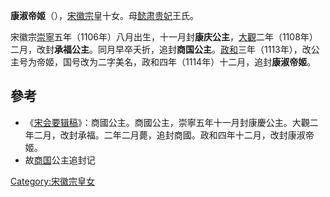 {{東亞女性歷史人物
| 名稱=康淑帝姬
| 身份=[[宋朝|宋朝]]公主
| 畫像=
| 說明=
| 姓=赵
| 名=
| 封爵=[[公主|公主]]，帝姬
| 同胞兄弟=莘王[[趙植|趙植]]、陳國公[[趙機|趙機]]
| 封號=康庆公主、承福公主，商国公主、康淑帝姬
| 出生年=1106
| 逝世年=1108
| 諡號=康淑
| 墳墓=
| 父親=[[宋徽宗|宋徽宗]]
| 同胞姊妹=[[惠淑帝姬|惠淑帝姬]]、[[柔福帝姬|柔福帝姬]]、[[贤福帝姬|贤福帝姬]]
| 母親=[[懿肃贵妃|懿肃贵妃]]王氏
|}}
'''康淑帝姬'''（{{bd|1106年||1108年||catIdx=Z}}），[[宋徽宗|宋徽宗]]皇十女。母[[懿肃贵妃|懿肃贵妃]]王氏。

宋徽宗[[崇寧|崇寧]]五年（1106年）八月出生，十一月封'''康庆公主'''，[[大觀|大觀]]二年（1108年）二月，改封'''承福公主'''。同月早卒夭折，追封'''商国公主'''。[[政和|政和]]三年（1113年），改公主号为帝姬，国号改为二字美名，政和四年（1114年）十二月，追封'''康淑帝姬'''。
 
==參考==
*《[[宋会要辑稿|宋会要辑稿]]》：商國公主。商國公主，崇寧五年十一月封康慶公主。大觀二年二月，改封承福。二年二月薨，追封商國。政和四年十二月，改封康淑帝姬。 
*故[[商国|商国]]公主追封记
[[Category:宋徽宗皇女|Category:宋徽宗皇女]]